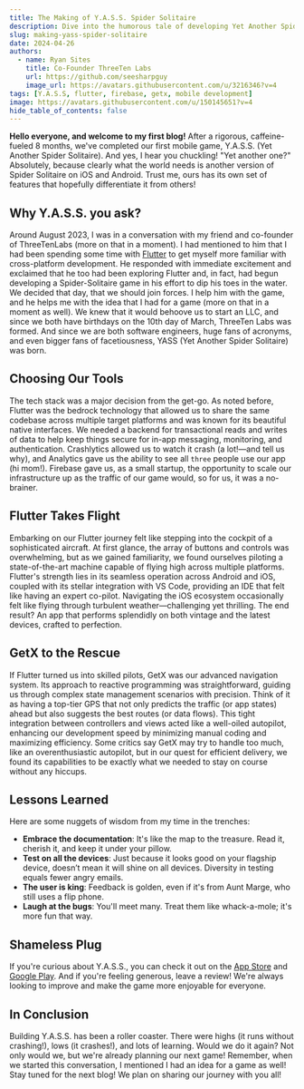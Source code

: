 ```yaml
---
title: The Making of Y.A.S.S. Spider Solitaire
description: Dive into the humorous tale of developing Yet Another Spider Solitaire, an iOS and Android game built with Flutter and Firebase.
slug: making-yass-spider-solitaire
date: 2024-04-26
authors:
  - name: Ryan Sites
    title: Co-Founder ThreeTen Labs
    url: https://github.com/seesharpguy
    image_url: https://avatars.githubusercontent.com/u/3216346?v=4
tags: [Y.A.S.S, flutter, firebase, getx, mobile development]
image: https://avatars.githubusercontent.com/u/150145651?v=4
hide_table_of_contents: false
---
```


<head>
  <meta name="keywords" content="Y.A.S.S., Spider Solitaire, Flutter, Firebase, GetX, game development, mobile apps" />
  <meta name="twitter:card" content="summary_large_image" />
  <link rel="preconnect" href="https://threetenlabs.com" />
  <script type="application/ld+json">
    {JSON.stringify({
      '@context': 'https://schema.org/',
      '@type': 'BlogPosting',
      headline: 'The Making of Y.A.S.S. My Journey in Yet Another Spider Solitaire',
      image: 'https://avatars.githubusercontent.com/u/150145651?v=4',
      author: {
        '@type': 'Person',
        name: 'Ryan Sites',
        url: 'https://github.com/seesharpguy'
      },
      publisher: {
        '@type': 'Organization',
        name: 'Three Ten Labs',
        url: 'https://threetenlabs.com',
        logo: {
          '@type': 'ImageObject',
          url: 'https://avatars.githubusercontent.com/u/150145651?v=4'
        }
      },
      datePublished: '2024-04-26'
    })}
  </script>
</head>

**Hello everyone, and welcome to my first blog!**
After a rigorous, caffeine-fueled 8 months, we've completed our first mobile game, Y.A.S.S. (Yet Another Spider Solitaire). And yes, I hear you chuckling! "Yet another one?" Absolutely, because clearly what the world needs is another version of Spider Solitaire on iOS and Android. Trust me, ours has its own set of features that hopefully differentiate it from others!

## Why Y.A.S.S. you ask?
Around August 2023, I was in a conversation with my friend and co-founder of ThreeTenLabs (more on that in a moment). I had mentioned to him that I had been spending some time with [Flutter](https://flutter.dev/) to get myself more familiar with cross-platform development. He responded with immediate excitement and exclaimed that he too had been exploring Flutter and, in fact, had begun developing a Spider-Solitaire game in his effort to dip his toes in the water.
We decided that day, that we should join forces. I help him with the game, and he helps me with the idea that I had for a game (more on that in a moment as well). We knew that it would behoove us to start an LLC, and since we both have birthdays on the 10th day of March, ThreeTen Labs was formed. And since we are both software engineers, huge fans of acronyms, and even bigger fans of facetiousness, YASS (Yet Another Spider Solitaire) was born.

## Choosing Our Tools
The tech stack was a major decision from the get-go. As noted before, Flutter was the bedrock technology that allowed us to share the same codebase across multiple target platforms and was known for its beautiful native interfaces. We needed a backend for transactional reads and writes of data to help keep things secure for in-app messaging, monitoring, and authentication.
Crashlytics allowed us to watch it crash (a lot!—and tell us why), and Analytics gave us the ability to see all `three` people use our app (hi mom!). Firebase gave us, as a small startup, the opportunity to scale our infrastructure up as the traffic of our game would, so for us, it was a no-brainer.

## Flutter Takes Flight
Embarking on our Flutter journey felt like stepping into the cockpit of a sophisticated aircraft. At first glance, the array of buttons and controls was overwhelming, but as we gained familiarity, we found ourselves piloting a state-of-the-art machine capable of flying high across multiple platforms. Flutter's strength lies in its seamless operation across Android and iOS, coupled with its stellar integration with VS Code, providing an IDE that felt like having an expert co-pilot. Navigating the iOS ecosystem occasionally felt like flying through turbulent weather—challenging yet thrilling. The end result? An app that performs splendidly on both vintage and the latest devices, crafted to perfection.

## GetX to the Rescue
If Flutter turned us into skilled pilots, GetX was our advanced navigation system. Its approach to reactive programming was straightforward, guiding us through complex state management scenarios with precision. Think of it as having a top-tier GPS that not only predicts the traffic (or app states) ahead but also suggests the best routes (or data flows). This tight integration between controllers and views acted like a well-oiled autopilot, enhancing our development speed by minimizing manual coding and maximizing efficiency. Some critics say GetX may try to handle too much, like an overenthusiastic autopilot, but in our quest for efficient delivery, we found its capabilities to be exactly what we needed to stay on course without any hiccups.


## Lessons Learned
Here are some nuggets of wisdom from my time in the trenches:
- **Embrace the documentation**: It's like the map to the treasure. Read it, cherish it, and keep it under your pillow.
- **Test on all the devices**: Just because it looks good on your flagship device, doesn’t mean it will shine on all devices. Diversity in testing equals fewer angry emails.
- **The user is king**: Feedback is golden, even if it's from Aunt Marge, who still uses a flip phone.
- **Laugh at the bugs**: You'll meet many. Treat them like whack-a-mole; it's more fun that way.

## Shameless Plug
If you're curious about Y.A.S.S., you can check it out on the [App Store](https://apps.apple.com/us/app/y-a-s-s/id6472488148) and [Google Play](https://play.google.com/store/apps/details?id=com.threetenlabs.spidersolitaire). And if you're feeling generous, leave a review! We're always looking to improve and make the game more enjoyable for everyone.

## In Conclusion
Building Y.A.S.S. has been a roller coaster. There were highs (it runs without crashing!), lows (it crashes!), and lots of learning. Would we do it again? Not only would we, but we're already planning our next game! Remember, when we started this conversation, I mentioned I had an idea for a game as well! Stay tuned for the next blog! We plan on sharing our journey with you all!

